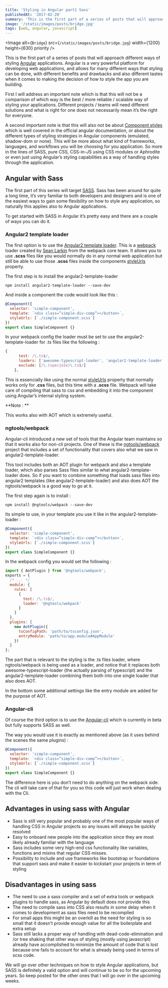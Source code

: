 ```yaml
---
title: 'Styling in Angular part1 Sass'
publishedAt: '2017-02-20'
summary: 'This is the first part of a series of posts that will approach different ways of styling []Angular applications.'
image: '/static/images/posts/bridge.jpg'
tags: [web, angular, javascript]
---
```


<Image
  alt={`Bridge`}
  src={`/static/images/posts/bridge.jpg`}
  width={1200}
  height={630}
  priority
/>

This is the first part of a series of posts that will approach different ways of styling [Angular](https://angular.io/) applications. Angular is a very powerful platform for developing web applications, and allows for many different ways that styling can be done, with different benefits and drawbacks and also different tastes when it comes to making the decision of how to style the app you are building.

First I will address an important note which is that this will not be a comparison of which way is the best / more reliable / scalable way of styling your applications. Different projects / teams will need different solutions and what is right for one does not necessarily mean it’s the right for everyone.

A second important note is that this will also not be about [Component styles](https://angular.io/docs/ts/latest/guide/component-styles.html) which is well covered in the official angular documentation, or about the different types of styling strategies in Angular components (emulated, shadow-dom or none). This will be more about what kind of frameworks, languages, and workflows you will be choosing for you application. So more in the lines of SASS, pure CSS, CSS-in-JS using CSS modules or Aphrodite or even just using Angular’s styling capabilities as a way of handling styles through the application.

## Angular with Sass

The first part of this series will target [SASS](http://sass-lang.com/). Sass has been around for quite a long time, it’s very familiar to both developers and designers and is one of the easiest ways to gain some flexibility on how to style any application, so naturally this applies also to Angular applications.

To get started with SASS in Angular it’s pretty easy and there are a couple of ways you can do it.

### Angular2 template loader

The first option is to use the [Angular2 template loader](https://github.com/TheLarkInn/angular2-template-loader). This is a [webpack](https://webpack.github.io/) loader created by [Sean Larkin](https://twitter.com/thelarkinn?lang=en) from the webpack core team. It allows you to use **.scss** files like you would normally do in any normal web application but still be able to use those **.scss** files inside the components [styleUrls](https://angular.io/docs/ts/latest/guide/component-styles.html#!#loading-styles) property.

The first step is to install the angular2-template-loader

```
npm install angular2-template-loader --save-dev
```

And inside a component the code would look like this :

```javascript
@Component({
  selector: 'simple-component',
  template: `<div class=”simple-div-comp”></button>`,
  styleUrls: [`./simple-component.scss`]
})
export class SimpleComponent {}
```

In your webpack config the loader must be set to use the angular2-template-loader for .ts files like the following :

```javascript
{
      test: /\.ts$/,
      loaders: ['awesome-typescript-loader', 'angular2-template-loader'],
      exclude: [/\.(spec|e2e)\.ts$/]
    },
```

This is essencially like using the normal [styleUrls](https://angular.io/docs/ts/latest/guide/component-styles.html#!#loading-styles) property that normally works only for **.css** files, but this time with a **.scss** file. Webpack will take care of compiling that sass to css and embedding it into the component using Angular’s internal styling system.

**Note : **

This works also with AOT which is extremely useful.

### ngtools/webpack

Angular-cli introduced a new set of tools that the Angular team maintains so that it works also for non-cli projects. One of these is the [ngtools/webpack](https://www.npmjs.com/package/@ngtools/webpack) project that includes a set of functionality that covers also what we saw in angular2-template-loader.

This tool includes both an AOT plugin for webpack and also a template loader, which also parses Sass files similar to what angular2-template-loader does. So if you want to combine something that loads sass files into angular2 templates (like angular2-template-loader) and also does AOT the ngtools/webpack is a good way to go at it.

The first step again is to install :

```
npm install @ngtools/webpack --save-dev
```

Its simple to use, in your template you use it like in the angular2-template-loader :

```javascript
@Component({
  selector: 'simple-component',
  template: `<div class=”simple-div-comp”></button>`,
  styleUrls: [`./simple-component.scss`]
})
export class SimpleComponent {}
```

In the webpack config you would set the following :

```javascript
import { AotPlugin } from '@ngtools/webpack';
exports = {
  /* ... */
  module: {
    rules: [
      {
        test: /\.ts$/,
        loader: '@ngtools/webpack'
      }
    ]
  },
  plugins: [
    new AotPlugin({
      tsConfigPath: 'path/to/tsconfig.json',
      entryModule: 'path/to/app.module#AppModule'
    })
  ]
};
```

The part that is relevant to the styling is the .ts files loader, where ngtools/webpack is being used as a loader, and notice that it replaces both awesome-typescript-loader (the actually parsing of typescript) and the angular2-template-loader combining them both into one single loader that also does AOT.

In the bottom some additional settings like the entry module are added for the purpose of AOT.

### Angular-cli

Of course the third option is to use the [Angular-cli](https://github.com/angular/angular-cli) which is currently in beta but fully supports SASS as well.

The way you would use it is exactly as mentioned above (as it uses behind the scenes the same plugins) :

```javascript
@Component({
  selector: 'simple-component',
  template: `<div class=”simple-div-comp”></button>`,
  styleUrls: [`./simple-component.scss`]
})
export class SimpleComponent {}
```

The difference here is you don’t need to do anything on the webpack side. The cli will take care of that for you so this code will just work when dealing with the Cli.

## Advantages in using sass with Angular

- Sass is still very popular and probably one of the most popular ways of handling CSS in Angular projects so any issues will always be quickly resolved
- Easy to onboard new people into the application since they are most likely already familiar with the language
- Sass includes some very high-end css functionality like variables, functions and mixins that regular CSS misses.
- Possibility to include and use frameworks like bootstrap or foundations that support sass and make it easier to kickstart your projects in term of styling

## Disadvantages in using sass

- The need to use a sass compiler and a set of extra tools or webpack plugins to handle sass, as Angular by default does not provide this
- The need to compile sass into CSS also results in some delay when it comes to development as sass files need to be recompiled
- For small apps this might be an overkill as the need for styling is so small that it doesn’t provide enough value for all the boilerplate and extra setup
- Sass still lacks a proper way of handling with dead-code-elimination and /or tree shaking that other ways of styling (mostly using javascript) already have accomplished to minimize the amount of code that is lost because one fails to account for what is already being used in terms of scss code.

We will go over other techniques on how to style Angular applications, but SASS is definitely a valid option and will continue to be so for the upcoming years. So keep posted for the other ones that I will go over in the upcoming weeks.
